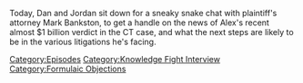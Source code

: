 {{DEFAULTSORT:
    #_EPISODE_0736:Reflections on a Verdict
}}{{Episode
    | title           = Reflections on a Verdict
    | caption         = [https://knowledgefight.libsyn.com/736-reflections-on-a-verdict Listen to this episode on Libsyn]
    | episodeNumber   = 736
    | length          = 01:08:22
    | airDate         = October 15, 2022
    | episodeType     = [[:Category:Knowledge Fight Interview|Knowledge Fight Interview]], [[:Category:Formulaic Objections|Formulaic Objections]]
    | appearance      = [[Mark Bankston]], [[Robert Barnes]], [[Norm Pattis]], [[Andino Reynal]]
    | previousEpisode = [[735: October 12, 2022]]
    | nextEpisode     = [[737: Reflections on a Verdict Part 2]]
}}

{{Stub}}

Today, Dan and Jordan sit down for a sneaky snake chat with plaintiff's attorney Mark Bankston, to get a handle on the news of Alex's recent almost $1 billion verdict in the CT case, and what the next steps are likely to be in the various litigations he's facing.

[[Category:Episodes]]
[[Category:Knowledge Fight Interview]]
[[Category:Formulaic Objections]]
